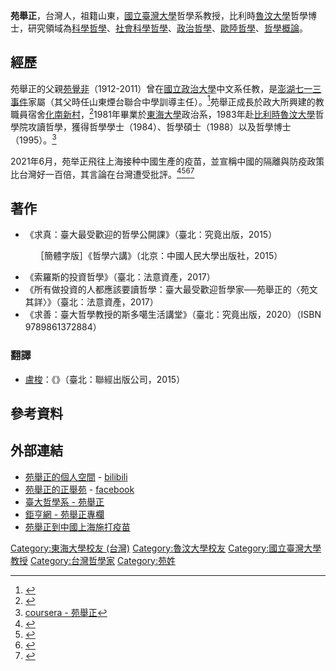 {{expand|time=2017-03-21T07:11:46+00:00}}
{{refimprove|time=2017-03-21T07:11:46+00:00}}
'''苑舉正'''{{BD|1960年|3月28日|||catIdx=Y苑}}，台灣人，祖籍山東，[[國立臺灣大學|國立臺灣大學]]哲學系教授，比利時[[魯汶大學|魯汶大學]]哲學博士，研究領域為[[科學哲學|科學哲學]]、[[社會科學哲學|社會科學哲學]]、[[政治哲學|政治哲學]]、[[歐陸哲學|歐陸哲學]]、[[哲學概論|哲學概論]]。

==經歷==
苑舉正的父親[[苑覺非|苑覺非]]（1912-2011）曾在[[國立政治大學|國立政治大學]]中文系任教，是[[澎湖七一三事件|澎湖七一三事件]]家屬（其父時任山東煙台聯合中學訓導主任）。<ref>{{cite news|url=https://udn.com/news/story/9/2104854|title=這些大師級教授 曾住在政大化南新村|author=王彩鸝|publisher=《[[聯合報|聯合報]]》|date=2016-11-14|language=zh-tw}}</ref>苑舉正成長於政大所興建的教職員宿舍[[化南新村|化南新村]]，<ref>{{cite news|url=http://www.storm.mg/lifestyle/140052|title=化南人物說化南：他們的人生與台灣記憶|author=陳淑美、苑舉民|publisher=[[風傳媒|風傳媒]]|date=2016-07-17|language=zh-tw}}</ref>1981年畢業於[[東海大學_(台灣)|東海大學]]政治系，1983年赴[[比利時|比利時]][[魯汶大學|魯汶大學]]哲學院攻讀哲學，獲得哲學學士（1984）、哲學碩士（1988）以及哲學博士（1995）。<ref>[https://zh-tw.coursera.org/instructor/yuann coursera - 苑舉正]</ref>

2021年6月，苑举正飛往上海接种中國生產的疫苗，並宣稱中國的隔離與防疫政策比台灣好一百倍，其言論在台灣遭受批評。<ref>{{Cite web|url=https://taiwan.huanqiu.com/article/43Yq5cM5GeJ|title=你这么爱大陆，怎么不去打疫苗？台大教授：我这不就来了吗，迫不及待要打祖国疫苗|website=环球网}}</ref><ref>{{Cite web|url=https://tw.news.yahoo.com/%E8%8B%91%E8%88%89%E6%AD%A3-%E7%A5%96%E5%9C%8B%E7%96%AB%E8%8B%97%E5%A5%BD-%E6%8C%A8%E8%BD%9F%E8%BA%AB%E5%88%86%E8%AA%8D%E5%90%8C%E9%8C%AF%E4%BA%82-063047661.html|title=苑舉正「祖國疫苗好」 挨轟身分認同錯亂|website=yahoo.com}}</ref><ref>{{cite news | url = https://udn.com/news/story/122190/5537165 | title = 影／「迫不及待要打祖國疫苗」 台大教授苑舉正飛往上海 | newspaper=聯合報 | date = 2021-06-16}}</ref><ref>{{Cite web|url=https://tw.appledaily.com/international/20210709/LXAJ5KOZVBANVDMMEKBOE5HHU4/|title=台大教授苑舉正打中國疫苗「好到讓我不停稱讚」 印尼女醫師卻說「打完沒抗體」|date=2021年7月9日|website=蘋果日報}}</ref>

==著作==

*《求真：臺大最受歡迎的哲學公開課》（臺北：究竟出版，2015）
:［簡體字版］《哲學六講》（北京：中國人民大學出版社，2015）
*《索羅斯的投資哲學》（臺北：法意資產，2017）
*《所有做投資的人都應該要讀哲學：臺大最受歡迎哲學家──苑舉正的〈苑文其詳〉》（臺北：法意資產，2017）
*《求善：臺大哲學教授的斯多噶生活講堂》（臺北：究竟出版，2020）（ISBN 9789861372884{{zh}}）

===翻譯===
*[[盧梭|盧梭]]：《{{link-fr|德行墮落與不平等的起源|Discours sur l'origine et les fondements de l'inégalité parmi les hommes}}》（臺北：聯經出版公司，2015）

==參考資料==
{{reflist}}

==外部連結==
*[https://space.bilibili.com/518566904/ 苑舉正的個人空間] - [[bilibili|bilibili]]
*[https://www.facebook.com/yuannjjyuann/ 苑舉正的正舉苑] - [[facebook|facebook]]
*[http://www.philo.ntu.edu.tw/?page_id=1055 臺大哲學系 - 苑舉正]
*[http://news.cnyes.com/columnists/19 鉅亨網 - 苑舉正專欄]
*[https://m.youtube.com/watch?fbclid=IwAR0A94I5cv_ZA4Q4AzcBWF4ebtAhLXAEoP8MkojmMvHoSR5m8214Ak9ytQU&v=nhcQyZHdhBI&feature=youtu.be 苑舉正到中國上海施打疫苗]


{{DEFAULTSORT:Yuann苑}}
[[Category:東海大學校友_(台灣)|Category:東海大學校友 (台灣)]]
[[Category:魯汶大學校友|Category:魯汶大學校友]]
[[Category:國立臺灣大學教授|Category:國立臺灣大學教授]]
[[Category:台灣哲學家|Category:台灣哲學家]]
[[Category:苑姓|Category:苑姓]]
